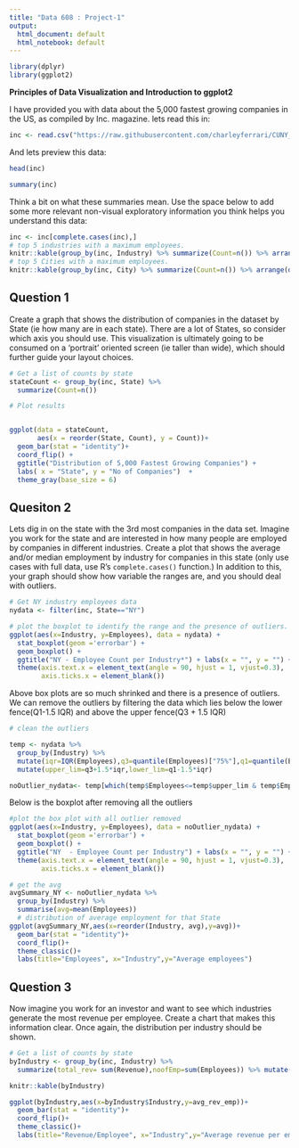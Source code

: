 ```yaml
---
title: "Data 608 : Project-1"
output:
  html_document: default
  html_notebook: default
---
```



```r
library(dplyr)
library(ggplot2)
```
**Principles of Data Visualization and Introduction to ggplot2**

I have provided you with data about the 5,000 fastest growing companies in the US, as compiled by Inc. magazine. lets read this in:

```r

inc <- read.csv("https://raw.githubusercontent.com/charleyferrari/CUNY_DATA_608/master/module1/Data/inc5000_data.csv", header= TRUE)

```

And lets preview this data:

```r

head(inc)

```
```r

summary(inc)

```

Think a bit on what these summaries mean. Use the space below to add some more relevant non-visual exploratory information you think helps you understand this data:

```r
inc <- inc[complete.cases(inc),]
# top 5 industries with a maximum employees. 
knitr::kable(group_by(inc, Industry) %>% summarize(Count=n()) %>% arrange(desc(Count)) %>% top_n(5))
# top 5 Cities with a maximum employees. 
knitr::kable(group_by(inc, City) %>% summarize(Count=n()) %>% arrange(desc(Count)) %>% top_n(5))

```

## Question 1

Create a graph that shows the distribution of companies in the dataset by State (ie how many are in each state). There are a lot of States, so consider which axis you should use. This visualization is ultimately going to be consumed on a 'portrait' oriented screen (ie taller than wide), which should further guide your layout choices.


```r

# Get a list of counts by state
stateCount <- group_by(inc, State) %>%
  summarize(Count=n()) 

# Plot results


ggplot(data = stateCount,
       aes(x = reorder(State, Count), y = Count))+
  geom_bar(stat = "identity")+
  coord_flip() +
  ggtitle("Distribution of 5,000 Fastest Growing Companies") + 
  labs( x = "State", y = "No of Companies")  +
  theme_gray(base_size = 6)


```

## Quesiton 2

Lets dig in on the state with the 3rd most companies in the data set. Imagine you work for the state and are interested in how many people are employed by companies in different industries. Create a plot that shows the average and/or median employment by industry for companies in this state (only use cases with full data, use R's `complete.cases()` function.) In addition to this, your graph should show how variable the ranges are, and you should deal with outliers.

```r
# Get NY industry employees data
nydata <- filter(inc, State=="NY")

# plot the boxplot to identify the range and the presence of outliers.
ggplot(aes(x=Industry, y=Employees), data = nydata) + 
  stat_boxplot(geom ='errorbar') +
  geom_boxplot() + 
  ggtitle("NY - Employee Count per Industry*") + labs(x = "", y = "") +
  theme(axis.text.x = element_text(angle = 90, hjust = 1, vjust=0.3),
        axis.ticks.x = element_blank())
```

Above box plots are so much shrinked and there is a presence of outliers. We can remove the outliers by filtering the data which lies below the lower fence(Q1-1.5 IQR) and above the upper fence(Q3 + 1.5 IQR)

```r
# clean the outliers

temp <- nydata %>% 
  group_by(Industry) %>% 
  mutate(iqr=IQR(Employees),q3=quantile(Employees)["75%"],q1=quantile(Employees)["25%"]) %>% 
  mutate(upper_lim=q3+1.5*iqr,lower_lim=q1-1.5*iqr)

noOutlier_nydata<- temp[which(temp$Employees<=temp$upper_lim & temp$Employees>=temp$lower_lim),]

```

Below is the boxplot after removing all the outliers

```r

#plot the box plot with all outlier removed 
ggplot(aes(x=Industry, y=Employees), data = noOutlier_nydata) + 
  stat_boxplot(geom ='errorbar') +
  geom_boxplot() + 
  ggtitle("NY  - Employee Count per Industry") + labs(x = "", y = "") +
  theme(axis.text.x = element_text(angle = 90, hjust = 1, vjust=0.3),
        axis.ticks.x = element_blank())

```



```r
# get the avg 
avgSummary_NY <- noOutlier_nydata %>% 
  group_by(Industry) %>% 
  summarise(avg=mean(Employees))
  # distribution of average employment for that State
ggplot(avgSummary_NY,aes(x=reorder(Industry, avg),y=avg))+
  geom_bar(stat = "identity")+
  coord_flip()+
  theme_classic()+
  labs(title="Employees", x="Industry",y="Average employees")


```

## Question 3

Now imagine you work for an investor and want to see which industries generate the most revenue per employee. Create a chart that makes this information clear. Once again, the distribution per industry should be shown.

```r
# Get a list of counts by state
byIndustry <- group_by(inc, Industry) %>%
  summarize(total_rev= sum(Revenue),noofEmp=sum(Employees)) %>% mutate(avg_rev_emp=total_rev/noofEmp)

knitr::kable(byIndustry)

ggplot(byIndustry,aes(x=byIndustry$Industry,y=avg_rev_emp))+
  geom_bar(stat = "identity")+
  coord_flip()+
  theme_classic()+
  labs(title="Revenue/Employee", x="Industry",y="Average revenue per employee")





```


